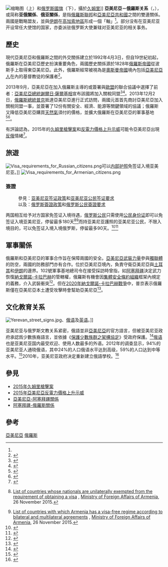 {{Infobox Bilateral relations|亞美尼亞－俄羅斯|Armenia|Russia|filetype=png}}
[[File:Armenian_&_Russian_flags_in_Gyumri.jpg|缩略图]]（上）和[[俄罗斯國旗|俄罗斯國旗]]（下），攝於[[久姆里|久姆里]]]]
'''亞美尼亞－俄羅斯关系'''（{{lang-rus|Российско-армянские отношения}}，{{lang-hy|Հայ-ռուսական հարաբերություններ}}），或简称'''亚俄關係'''、'''俄亚關係'''，是指[[俄羅斯聯邦|俄羅斯聯邦]]和[[亞美尼亞共和國|亞美尼亞共和國]]之間的雙邊關係。兩國是戰略盟友，並與[[伊朗|伊朗]]在[[高加索地區|高加索地區]]形成一個「軸」<ref name="Hayastan"/>。部分没有在亚美尼亚开设常任大使馆的国家，亦委派驻俄罗斯大使兼辖对亚美尼亚的相关事务。

== 歷史 ==
現代亞美尼亞和俄羅斯之間的外交關係建立於1992年4月3日，但自19世紀初起，俄羅斯在亞美尼亞歷史扮演重要角色，兩國歷史關係源於1828年[[俄羅斯帝國|俄羅斯帝國]]從波斯手上取得東亞美尼亞。此外，俄羅斯經常被視為是[[奧斯曼帝國|奧斯曼帝國]]境內包括[[亞美尼亞人|亞美尼亞人]]在內的基督教徒的保護者<ref name="Hayastan">{{cite book |url= http://www.scribd.com/doc/20893145/Fire-and-Sword-in-the-Caucasus-by-LUIGI-VILLARI |title= Fire and Sword in the Caucasus |author= LUIGI VILLARI |page= 65 |quote= the khanates of Erivan and Nakhitchevan were conquered in 1828— 29 after a last war with Persia ; |access-date= 2014-08-23 |archive-date= 2016-03-06 |archive-url= https://web.archive.org/web/20160306150820/https://www.scribd.com/doc/20893145/Fire-and-Sword-in-the-Caucasus-by-LUIGI-VILLARI |dead-url= no }}</ref>。

2013年9月，亞美尼亞在加入俄羅斯主導的{{link-en|歐亞關稅同盟|Eurasian Customs Union}}或簽署與[[歐盟|歐盟]]的聯合協議中選擇了前者：[[亞美尼亞總統|亞美尼亞總統]][[謝爾日·薩爾基相|謝爾日·薩爾基相]]宣布該國將加入關稅同盟<ref>{{Cite web |url=http://www.rferl.org/content/armenia-customs-union/25094560.html |title=Armenia To Join Russian-Led Customs Union, September 03, 2013 |accessdate=2014-08-23 |archive-date=2013-09-13 |archive-url=https://web.archive.org/web/20130913013339/http://www.rferl.org/content/armenia-customs-union/25094560.html |dead-url=no }}</ref><ref>{{Cite web |url=http://www.panorama.am/en/politics/2013/09/06/eu-armenia/ |title=EU-Armenia: About decision to join the Customs Union |accessdate=2014-08-23 |archive-date=2015-09-24 |archive-url=https://web.archive.org/web/20150924065300/http://www.panorama.am/en/politics/2013/09/06/eu-armenia/ |dead-url=no }}</ref>。2013年12月2日，[[俄羅斯總統|俄羅斯總統]][[普京|普京]]抵達亞美尼亞進行正式訪問，兩國元首首先商討亞美尼亞加入關稅同盟一事，並簽署了12份有關安全、經濟、能源等關鍵領域的協議；俄羅斯又降低亞美尼亞購買[[天然氣|天然氣]]須付的價格，並擴大俄羅斯在亞美尼亞的軍事基地<ref>{{Cite web |url=http://www.regnum.ru/news/polit/1740003.html |title=Россия и Армения подписали 12 документов в ходе визита Владимира Путина в Ереван |accessdate=2014-08-23 |archive-date=2019-05-12 |archive-url=https://web.archive.org/web/20190512214733/https://regnum.ru/news/polit/1740003.html |dead-url=no }}</ref><ref>{{Cite web |url=http://echo.msk.ru/news/1210091-echo.html |title=АРМЕНИЯ ПОЛУЧИЛА СКИДКУ НА ГАЗ ЕЩЕ НЕ ПОДПИСАВ ДАЖЕ "ДОРОЖНУЮ КАРТУ" ПО ВСТУПЛЕНИЮ В ТАМОЖЕННЫЙ СОЮЗ |accessdate=2014-08-23 |archive-date=2019-05-15 |archive-url=https://web.archive.org/web/20190515215157/https://echo.msk.ru/news/1210091-echo.html |dead-url=no }}</ref>。

有評論認為，2015年的[[2015年久姆里槍擊案|久姆里槍擊案]]和[[2015年亞美尼亞反電力價格上升示威|反電力價格上升示威]]可能令亞美尼亞出現[[反俄|反俄]]情緒<ref>{{cite news |title=亞美尼亞反俄潮 克宮未敢掉輕心 |url=http://orientaldaily.on.cc/cnt/china_world/20150709/00192_001.html |accessdate=2015-09-04 |agency=東方日報 |date=2015-07-09 |archiveurl=https://archive.is/20150904124602/http://orientaldaily.on.cc/cnt/china_world/20150709/00192_001.html |archivedate=2015-09-04 |deadurl=no }}</ref>。

==旅遊==
[[File:Visa_requirements_for_Russian_citizens.png|thumb]]可以[[俄羅斯內部護照|内部护照]]免签证入境亚美尼亚。]]
[[File:Visa_requirements_for_Armenian_citizens.png|thumb]]
===簽證===
:參見：[[亚美尼亚签证政策|亚美尼亚签证政策]]和[[亚美尼亚公民签证要求|亚美尼亚公民签证要求]]
:以及：[[俄罗斯簽證政策|俄罗斯簽證政策]]和[[俄罗斯公民簽證要求|俄罗斯公民簽證要求]]

两国相互给予对方国家免签证入境待遇，[[俄罗斯人口|俄罗斯公民]]只需使用[[俄羅斯內部護照|公民身份证]]即可以免签证入境亚美尼亚，停留最多180天<ref>{{EN}}[http://www.mfa.am/u_files/file/consulate/Visa/visafreelisteng2.pdf List of countries whose nationals are unilaterally exempted from the requirement of obtaining a visa] {{Wayback|url=http://www.mfa.am/u_files/file/consulate/Visa/visafreelisteng2.pdf |date=20170215101504 }}, [[Ministry_of_Foreign_Affairs_(Armenia)|Ministry of Foreign Affairs of Armenia]], 26 November 2015.</ref><ref>[http://www.mfa.am/u_files/file/consulate/Visa/whoneedvisa_eng.pdf List of countries with which Armenia has a visa-free regime according to bilateral and multilateral agreements] {{Wayback|url=http://www.mfa.am/u_files/file/consulate/Visa/whoneedvisa_eng.pdf |date=20170215085953 }}, [[Ministry_of_Foreign_Affairs_(Armenia)|Ministry of Foreign Affairs of Armenia]], 26 November 2015.</ref>而持亚美尼亚護照的亚美尼亚公民，不限入境目的，可以免签证入境入境俄罗斯，停留最多90天。<ref name="Timatic">{{en}}{{Timatic Visa Policy|country=RU|accessdate=1 April 2017}}</ref><ref>{{en}}{{cite web |url=http://www.consultant.ru/document/cons_doc_LAW_173153/#dst100008 |title=Федеральный закон "О внесении изменений в статью 27 Федерального закона "О порядке выезда из Российской Федерации и въезда в Российскую Федерацию" от 31.12.2014 N 524-ФЗ (действующая редакция, 2016) / КонсультантПлюс |publisher=Consultant.ru |date=2014-12-31 |accessdate=2016-12-26 |archive-date=2016-11-22 |archive-url=https://web.archive.org/web/20161122081233/http://www.consultant.ru/document/cons_doc_LAW_173153/#dst100008 |dead-url=yes }}</ref>

== 軍事關係 ==
俄羅斯和亞美尼亞的軍事合作旨在保障兩國的安全。[[亚美尼亚武装力量|亞美尼亞武裝力量]]參與[[獨聯體|獨聯體]]的防空，兩國的防務部門亦有合作。{{link-en|俄羅斯102號軍事基地|Russian 102nd Military Base}}位於亞美尼亞境內，負責守衛亞美尼亞與[[土耳其|土耳其]]和[[伊朗|伊朗]]的邊界。102號軍事基地總司令在接受採訪時曾指，如[[阿塞拜疆|阿塞拜疆]]決定武力恢復[[納戈爾諾-卡拉巴赫|納戈爾諾-卡拉巴赫]]的管轄權，俄羅斯有機會因[[集體安全條約組織|集體安全條約組織]]框架內規定的義務，介入武裝衝突<ref>{{cite news|title=Russian Officer: We Would Intervene In Karabakh Against Azerbaijan|url=http://www.eurasianet.org/node/67712|newspaper=Eurasianet|date=November 1, 2013|accessdate=2014-08-23|archive-date=2018-08-20|archive-url=https://web.archive.org/web/20180820143517/https://www.eurasianet.org/node/67712|dead-url=no}}</ref>。但在[[2020年納戈爾諾-卡拉巴赫戰爭|2020年納戈爾諾-卡拉巴赫戰爭]]中，普京表示俄羅斯僅在亞美尼亞本土遭受攻擊時會幫助亞美尼亞<ref>{{Cite web|title=Putin Says Fighting Is Not Taking Place In Territory Of Armenia|url=https://caspiannews.com/news-detail/putin-says-fighting-is-not-taking-place-in-territory-of-armenia-2020-10-8-0/|access-date=2021-07-05|date=October 8, 2020|work=caspiannews.com|language=en|archive-date=2020-10-11|archive-url=https://web.archive.org/web/20201011090925/https://caspiannews.com/news-detail/putin-says-fighting-is-not-taking-place-in-territory-of-armenia-2020-10-8-0/}}</ref>。

== 文化教育关系 ==
{{see also|俄罗斯教育|俄語地理分佈}}
[[File:Yerevan_street_signs.jpg|thumb]]、[[俄语|俄语]]及[[英语|英语]]。]]

亚美尼亚与俄罗斯文教关系紧密，俄語並非[[亞美尼亞|亞美尼亞]]的官方語言，但被亚美尼亚政府承認爲少數族裔語言，並依據《[[保護少數族群之架構協定|保護少數族群之架構協定]]》受政府保護。<ref name="fundeh1">{{cite web|title=Русский язык в новых независимых государствах|url=http://www.fundeh.org/files/publications/90/vedenie_obshchee_sostoyanie_russkogo_yazyka.pdf|accessdate=2015-10-16|archiveurl=https://web.archive.org/web/20160304122143/http://www.fundeh.org/files/publications/90/vedenie_obshchee_sostoyanie_russkogo_yazyka.pdf|archivedate=2016-03-04|dead-url=no}}</ref>[[俄语|俄语]]也是亚美尼亚国内最受欢迎、使用人数最多的外语。2012年的调查显示，94%的亚美尼亚人通晓俄语，其中24%的人口俄语水平达到高级，59%的人口达到中等水平。<ref name="2012 knowledge">{{cite web|title=The South Caucasus Between The EU And The Eurasian Union|url=http://www.css.ethz.ch/publications/pdfs/CAD-51-52.pdf|work=Caucasus Analytical Digest #51-52|publisher=Forschungsstelle Osteuropa, Bremen and Center for Security Studies, Zürich|access-date=3 July 2013|pages=22–23|date=17 June 2013|issn=1867-9323|archive-url=https://web.archive.org/web/20131029210003/http://www.css.ethz.ch/publications/pdfs/CAD-51-52.pdf|archive-date=29 October 2013|url-status=dead}}</ref>2010年，亚美尼亚政府决定重新建立俄語學校。<ref>{{Cite web |url=http://www.russkiymir.ru/russkiymir/en/publications/commentary/commentary0027.html |title="Armenia introduces Russian-language education", Russkiy Mir, Dec, 10, 2010 |accessdate=2020-07-10 |archive-date=2013-05-25 |archive-url=https://web.archive.org/web/20130525153537/http://www.russkiymir.ru/russkiymir/en/publications/commentary/commentary0027.html |dead-url=no }}</ref>

== 參見 ==
* [[2015年久姆里槍擊案|2015年久姆里槍擊案]]
* [[2015年亞美尼亞反電力價格上升示威|2015年亞美尼亞反電力價格上升示威]]
* [[亚美尼亚－阿塞拜疆关系|亞美尼亞-阿塞拜疆關係]]
* [[阿塞拜疆－俄羅斯關係|阿塞拜疆-俄羅斯關係]]

== 參考 ==
{{reflist}}
{{亞美尼亞外交}}
{{俄羅斯外交}}

[[Category:俄羅斯雙邊關係|亞美尼亞]]
[[Category:亞美尼亞雙邊關係|俄羅斯]]